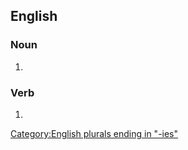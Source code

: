 ==English==

===Noun===
{{head|en|noun form}}

# {{plural of|en|heavy}}

===Verb===
{{head|en|verb form}}

# {{en-third-person singular of|heavy}}

[[Category:English plurals ending in "-ies"]]